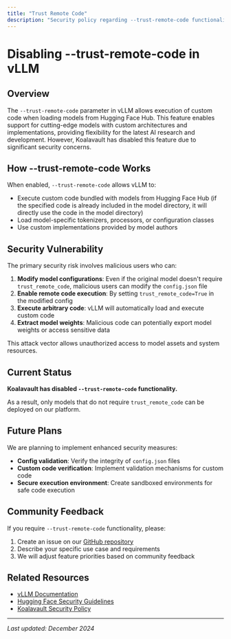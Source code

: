 ```yaml
---
title: "Trust Remote Code"
description: "Security policy regarding --trust-remote-code functionality and model deployment restrictions"
---
```


# Disabling --trust-remote-code in vLLM

## Overview

The `--trust-remote-code` parameter in vLLM allows execution of custom code when loading models from Hugging Face Hub. This feature enables support for cutting-edge models with custom architectures and implementations, providing flexibility for the latest AI research and development. However, Koalavault has disabled this feature due to significant security concerns.

## How --trust-remote-code Works

When enabled, `--trust-remote-code` allows vLLM to:

- Execute custom code bundled with models from Hugging Face Hub (if the specified code is already included in the model directory, it will directly use the code in the model directory)
- Load model-specific tokenizers, processors, or configuration classes
- Use custom implementations provided by model authors

## Security Vulnerability

The primary security risk involves malicious users who can:

1. **Modify model configurations**: Even if the original model doesn't require `trust_remote_code`, malicious users can modify the `config.json` file
2. **Enable remote code execution**: By setting `trust_remote_code=True` in the modified config
3. **Execute arbitrary code**: vLLM will automatically load and execute custom code
4. **Extract model weights**: Malicious code can potentially export model weights or access sensitive data

This attack vector allows unauthorized access to model assets and system resources.

## Current Status

**Koalavault has disabled `--trust-remote-code` functionality.**

As a result, only models that do not require `trust_remote_code` can be deployed on our platform.

## Future Plans

We are planning to implement enhanced security measures:

- **Config validation**: Verify the integrity of `config.json` files
- **Custom code verification**: Implement validation mechanisms for custom code
- **Secure execution environment**: Create sandboxed environments for safe code execution

## Community Feedback

If you require `--trust-remote-code` functionality, please:

1. Create an issue on our [GitHub repository](https://github.com/koalavault/koalavault.ai/issues)
2. Describe your specific use case and requirements
3. We will adjust feature priorities based on community feedback

## Related Resources

- [vLLM Documentation](https://docs.vllm.ai/)
- [Hugging Face Security Guidelines](https://huggingface.co/docs/hub/security)
- [Koalavault Security Policy](https://koalavault.ai/security)

---

*Last updated: December 2024*

